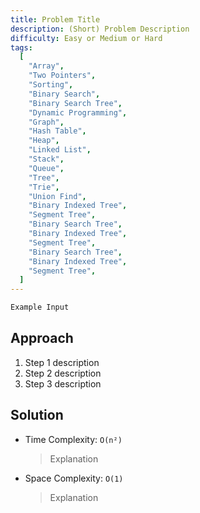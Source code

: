 ```yaml
---
title: Problem Title
description: (Short) Problem Description
difficulty: Easy or Medium or Hard
tags:
  [
    "Array",
    "Two Pointers",
    "Sorting",
    "Binary Search",
    "Binary Search Tree",
    "Dynamic Programming",
    "Graph",
    "Hash Table",
    "Heap",
    "Linked List",
    "Stack",
    "Queue",
    "Tree",
    "Trie",
    "Union Find",
    "Binary Indexed Tree",
    "Segment Tree",
    "Binary Search Tree",
    "Binary Indexed Tree",
    "Segment Tree",
    "Binary Search Tree",
    "Binary Indexed Tree",
    "Segment Tree",
  ]
---
```


```js title="Example"
Example Input
```

## Approach

1. Step 1 description
2. Step 2 description
3. Step 3 description

## Solution

- Time Complexity: `O(n²)`
  > Explanation
- Space Complexity: `O(1)`
  > Explanation

```js tab="JavaScript"
```

```java tab="Java"
```


